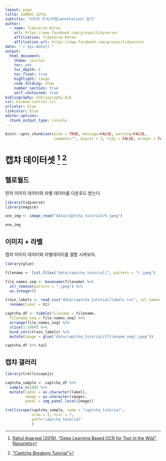 ```yaml
---
layout: page
title: xwMOOC 딥러닝
subtitle: "이미지 주석/라벨(annotation) 달기"
author:
  - name: Tidyverse Korea
    url: https://www.facebook.com/groups/tidyverse/
    affiliation: Tidyverse Korea
    affiliation_url: https://www.facebook.com/groups/tidyverse/
date: "`r Sys.Date()`"
output:
  html_document: 
    theme: journal
    toc: yes
    toc_depth: 2
    toc_float: true
    highlight: tango
    code_folding: show
    number_section: true
    self_contained: true
bibliography: bibliography.bib
csl: biomed-central.csl
urlcolor: blue
linkcolor: blue
editor_options: 
  chunk_output_type: console
---
```



```r
knitr::opts_chunk$set(echo = TRUE, message=FALSE, warning=FALSE,
                      comment="", digits = 3, tidy = FALSE, prompt = FALSE, fig.align = 'center')

```

# 캡챠 데이터셋 [^nanonets] [^captcha-tutorail] {#captcha-dataset}

[^nanonets]: [Rahul Agarwal (2019), "Deep Learning Based OCR for Text in the Wild", Nanonets](https://nanonets.com/blog/deep-learning-ocr/)

[^captcha-tutorail]: ["Captcha Breaking Tutorial"](https://cagriuysal.github.io/Simple-Captcha-Breaker/)

## 헬로월드 {#captcha-hello-world}

먼저 이미지 데이터와 라벨 데이터를 다운로드 받는다.

```r
library(tidyverse)
library(magick)

one_img <- image_read("data/captcha_tutorial/9.jpeg")

one_img
```

## 이미지 + 라벨 {#merge-image-label}

캡챠 이미지 데이터와 라벨데이터를 결합 시켜보자.

```r
library(glue)

filename <- list.files("data/captcha_tutorial/", pattern = "*.jpeg")

file_names_seq <- basename(filename) %>% 
  str_remove(pattern = ".jpeg") %>% 
  as.integer()

train_labels <- read_csv("data/captcha_tutorial/labels.txt", col_names = FALSE) %>% 
  rename(label = X1)

captcha_df <- tibble(filename = filename,
  filename_seq = file_names_seq) %>% 
  arrange(file_names_seq) %>% 
  slice(1:5000) %>% 
  bind_cols(train_labels) %>% 
  mutate(image = glue("data/captcha_tutorial/{filename_seq}.jpeg"))

captcha_df %>% tail
```

## 캡챠 갤러리 {#captcha-gallery}

```r
library(trelliscopejs)

captcha_sample <- captcha_df %>%
  sample_n(100) %>%
  mutate(label = as.character(label),
         image = as.character(image),
         panel = img_panel_local(image))

trelliscope(captcha_sample, name = "captcha_tutorial", 
            nrow = 3, ncol = 7,
            path="captcha_tutorial"
            )
```

